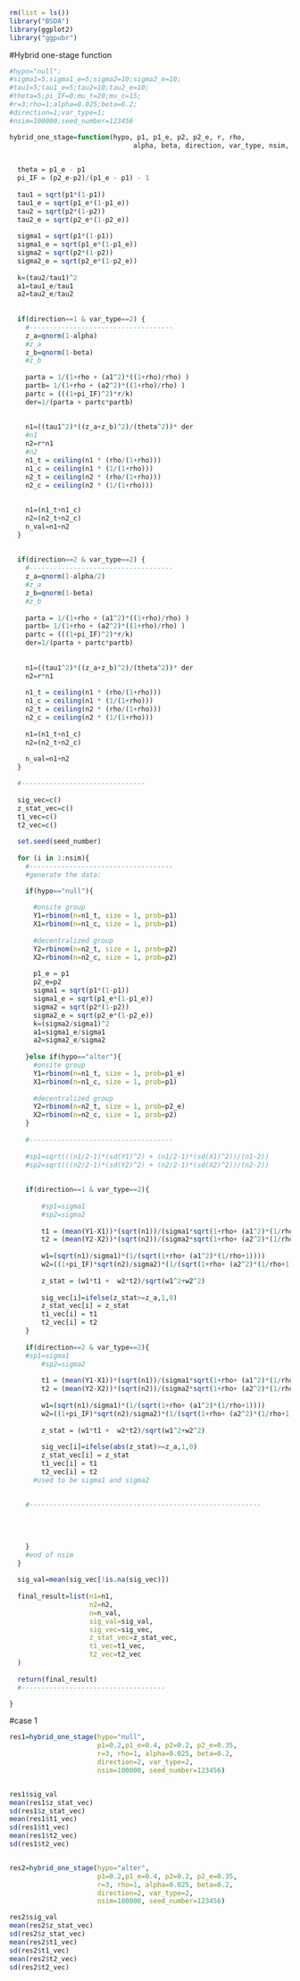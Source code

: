 
```{r}
rm(list = ls())
library("BSDA")
library(ggplot2)
library("ggpubr")
```





#Hybrid one-stage function
```{r}


#hypo="null";
#sigma1=5;sigma1_e=5;sigma2=10;sigma2_e=10;
#tau1=5;tau1_e=5;tau2=10;tau2_e=10;
#theta=5;pi_IF=0;mu_t=20;mu_c=15;
#r=3;rho=1;alpha=0.025;beta=0.2;
#direction=1;var_type=1;
#nsim=100000;seed_number=123456

hybrid_one_stage=function(hypo, p1, p1_e, p2, p2_e, r, rho,
                               alpha, beta, direction, var_type, nsim, seed_number){
  

  theta = p1_e - p1
  pi_IF = (p2_e-p2)/(p1_e - p1) - 1
  
  tau1 = sqrt(p1*(1-p1))
  tau1_e = sqrt(p1_e*(1-p1_e))
  tau2 = sqrt(p2*(1-p2))
  tau2_e = sqrt(p2_e*(1-p2_e))
  
  sigma1 = sqrt(p1*(1-p1))
  sigma1_e = sqrt(p1_e*(1-p1_e))
  sigma2 = sqrt(p2*(1-p2))
  sigma2_e = sqrt(p2_e*(1-p2_e))
  
  k=(tau2/tau1)^2
  a1=tau1_e/tau1
  a2=tau2_e/tau2
 
    
  if(direction==1 & var_type==2) {
    #------------------------------------
    z_a=qnorm(1-alpha)
    #z_a
    z_b=qnorm(1-beta)
    #z_b
    
    parta = 1/(1+rho + (a1^2)*((1+rho)/rho) )
    partb= 1/(1+rho + (a2^2)*((1+rho)/rho) )
    partc = (((1+pi_IF)^2)*r/k)
    der=1/(parta + partc*partb)
  
    
    n1=((tau1^2)*((z_a+z_b)^2)/(theta^2))* der
    #n1
    n2=r*n1
    #n2
    n1_t = ceiling(n1 * (rho/(1+rho)))
    n1_c = ceiling(n1 * (1/(1+rho)))
    n2_t = ceiling(n2 * (rho/(1+rho)))
    n2_c = ceiling(n2 * (1/(1+rho)))
    
    
    n1=(n1_t+n1_c)
    n2=(n2_t+n2_c)
    n_val=n1+n2
  }
  
  
  if(direction==2 & var_type==2) {
    #------------------------------------
    z_a=qnorm(1-alpha/2)
    #z_a
    z_b=qnorm(1-beta)
    #z_b
    
    parta = 1/(1+rho + (a1^2)*((1+rho)/rho) )
    partb= 1/(1+rho + (a2^2)*((1+rho)/rho) )
    partc = (((1+pi_IF)^2)*r/k)
    der=1/(parta + partc*partb)
  
    
    n1=((tau1^2)*((z_a+z_b)^2)/(theta^2))* der 
    n2=r*n1
    
    n1_t = ceiling(n1 * (rho/(1+rho)))
    n1_c = ceiling(n1 * (1/(1+rho)))
    n2_t = ceiling(n2 * (rho/(1+rho)))
    n2_c = ceiling(n2 * (1/(1+rho)))
    
    n1=(n1_t+n1_c)
    n2=(n2_t+n2_c)
    
    n_val=n1+n2
  }

  #-------------------------------
  
  sig_vec=c()
  z_stat_vec=c()
  t1_vec=c()
  t2_vec=c()
  
  set.seed(seed_number)
  
  for (i in 1:nsim){
    #------------------------------------
    #generate the data:

    if(hypo=="null"){
      
      #onsite group
      Y1=rbinom(n=n1_t, size = 1, prob=p1)
      X1=rbinom(n=n1_c, size = 1, prob=p1)
      
      #decentralized group
      Y2=rbinom(n=n2_t, size = 1, prob=p2)
      X2=rbinom(n=n2_c, size = 1, prob=p2)
      
      p1_e = p1
      p2_e=p2
      sigma1 = sqrt(p1*(1-p1))
      sigma1_e = sqrt(p1_e*(1-p1_e))
      sigma2 = sqrt(p2*(1-p2))
      sigma2_e = sqrt(p2_e*(1-p2_e))
      k=(sigma2/sigma1)^2
      a1=sigma1_e/sigma1
      a2=sigma2_e/sigma2
      
    }else if(hypo=="alter"){
      #onsite group
      Y1=rbinom(n=n1_t, size = 1, prob=p1_e)
      X1=rbinom(n=n1_c, size = 1, prob=p1)
      
      #decentralized group
      Y2=rbinom(n=n2_t, size = 1, prob=p2_e)
      X2=rbinom(n=n2_c, size = 1, prob=p2)
    }
    
    #------------------------------------
    
    #sp1=sqrt(((n1/2-1)*(sd(Y1)^2) + (n1/2-1)*(sd(X1)^2))/(n1-2))
    #sp2=sqrt(((n2/2-1)*(sd(Y2)^2) + (n2/2-1)*(sd(X2)^2))/(n2-2))
  
    
    if(direction==1 & var_type==2){
        
        #sp1=sigma1
        #sp2=sigma2
        
        t1 = (mean(Y1-X1))*(sqrt(n1))/(sigma1*sqrt(1+rho+ (a1^2)*(1/rho+1)))
        t2 = (mean(Y2-X2))*(sqrt(n2))/(sigma2*sqrt(1+rho+ (a2^2)*(1/rho+1)))
          
        w1=(sqrt(n1)/sigma1)*(1/(sqrt(1+rho+ (a1^2)*(1/rho+1))))
        w2=((1+pi_IF)*sqrt(n2)/sigma2)*(1/(sqrt(1+rho+ (a2^2)*(1/rho+1))))
        
        z_stat = (w1*t1 +  w2*t2)/sqrt(w1^2+w2^2)
        
        sig_vec[i]=ifelse(z_stat>=z_a,1,0)
        z_stat_vec[i] = z_stat
        t1_vec[i] = t1
        t2_vec[i] = t2
    }
    
    if(direction==2 & var_type==2){
    #sp1=sigma1
        #sp2=sigma2
        
        t1 = (mean(Y1-X1))*(sqrt(n1))/(sigma1*sqrt(1+rho+ (a1^2)*(1/rho+1)))
        t2 = (mean(Y2-X2))*(sqrt(n2))/(sigma2*sqrt(1+rho+ (a2^2)*(1/rho+1)))
          
        w1=(sqrt(n1)/sigma1)*(1/(sqrt(1+rho+ (a1^2)*(1/rho+1))))
        w2=((1+pi_IF)*sqrt(n2)/sigma2)*(1/(sqrt(1+rho+ (a2^2)*(1/rho+1))))
        
        z_stat = (w1*t1 +  w2*t2)/sqrt(w1^2+w2^2)
        
        sig_vec[i]=ifelse(abs(z_stat)>=z_a,1,0)
        z_stat_vec[i] = z_stat
        t1_vec[i] = t1
        t2_vec[i] = t2
      #used to be sigma1 and sigma2
    
    
    #----------------------------------------------------------
    
    
    
      
    }
    #end of nsim
  }
  
  sig_val=mean(sig_vec[!is.na(sig_vec)])
  
  final_result=list(n1=n1,
                    n2=n2,
                    n=n_val,
                    sig_val=sig_val,
                    sig_vec=sig_vec,
                    z_stat_vec=z_stat_vec,
                    t1_vec=t1_vec,
                    t2_vec=t2_vec
  )
  
  return(final_result)
  #------------------------------------

}
```






#case 1
```{r}



res1=hybrid_one_stage(hypo="null", 
                      p1=0.2,p1_e=0.4, p2=0.2, p2_e=0.35,
                      r=3, rho=1, alpha=0.025, beta=0.2, 
                      direction=2, var_type=2,
                      nsim=100000, seed_number=123456)


res1$sig_val
mean(res1$z_stat_vec)
sd(res1$z_stat_vec)
mean(res1$t1_vec)
sd(res1$t1_vec)
mean(res1$t2_vec)
sd(res1$t2_vec)


res2=hybrid_one_stage(hypo="alter", 
                      p1=0.2,p1_e=0.4, p2=0.2, p2_e=0.35,
                      r=3, rho=1, alpha=0.025, beta=0.2, 
                      direction=2, var_type=2,
                      nsim=100000, seed_number=123456)

res2$sig_val
mean(res2$z_stat_vec)
sd(res2$z_stat_vec)
mean(res2$t1_vec)
sd(res2$t1_vec)
mean(res2$t2_vec)
sd(res2$t2_vec)


```



